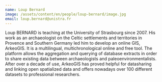 ```yaml
---
name: Loup Bernard
image: /assets/content/en/people/loup-bernard/image.jpg
email: loup.bernard@unistra.fr
---
```

Loup BERNARD is teaching at the University of Strasbourg since 2007. His work as an archaeologist on the Celtic settlements and territories in Provence and Southern Germany led him to develop an online GIS, ArkeoGIS. It is a multilingual, multichronological online and free tool. The platform allows the aggregation and querying of database extracts in order to share existing data between archaeologists and paleoenvironmentalists. After over a decade of use, ArkeoGIS has proved helpful for datasharing and linking open spatialized data and offers nowadays over 100 different datasets to professional researchers.
